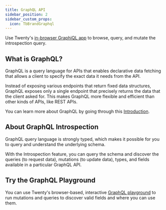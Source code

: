 ```yaml
---
title: GraphQL API
sidebar_position: 2
sidebar_custom_props:
  icon: TbBrandGraphql
---
```


Use Twenty's [in-browser GraphiQL app](https://docs.twenty.com/graphql/) to browse, query, and mutate the introspection query. 

## What is GraphQL?

GraphQL is a query language for APIs that enables declarative data fetching that allows a client to specify the exact data it needs from the API.

Instead of exposing various endpoints that return fixed data structures, GraphQL exposes only a single endpoint that precisely returns the data that the client asked for. This makes GraphQL more flexible and efficient than other kinds of APIs, like REST APIs. 

You can learn more about GraphQL by going through this [Introduction](https://www.howtographql.com/basics/0-introduction/).

## About GraphQL Introspection

GraphQL query language is strongly typed, which makes it possible for you to query and understand the underlying schema. 

With the Introspection feature, you can query the schema and discover the queries (to request data), mutations (to update data), types, and fields available in a particular GraphQL API.

## Try the GraphQL Playground
You can use Twenty's browser-based, interactive [GraphQL playground](https://docs.twenty.com/graphql/) to run mutations and queries to discover valid fields and where you can use them.   
